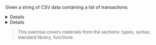 
Given a string of CSV data containing a list of transactions:

<Details condition={IS_TYPESCRIPT}>

  
1. Define a new `Transaction` type and parse the CSV data into an array of `Transaction`

2. Print the name of each unique `currency` in the data set (e.g. `"ETH, BTC"`)

3. For each currency, print the `currency` and `value` of the transaction with the largest positive value for that currency (e.g. `"ETH: 0.519, BTC: 1.137"`)

</Details>

<Details condition={IS_JAVASCRIPT}>


1. Parse the CSV data into an array of "transaction" objects

2. Print the name of each unique `currency` in the data set (e.g. `"ETH, BTC"`)

3. For each currency, print the `currency` and `value` of the transaction with the largest positive value for that currency (e.g. `"ETH: 0.519, BTC: 1.137"`)

</Details>

> This exercise covers materials from the sections: types, syntax, standard library, functions.

<Example
  height={850}
  code={transactionsStarter}
/>
